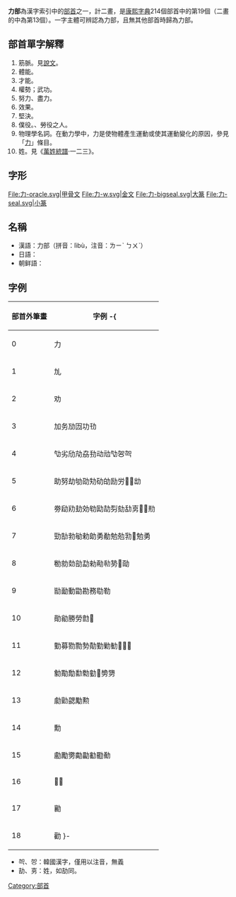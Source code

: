 {{NoteTA
|zh-cn:字符; zh-tw:字元;
}}
{{Infobox Kangxi radical
|19|uni=529B
|prev=刀
|next=勹
|meaning=力量
|pny= lì
|bopo= ㄌㄧˋ
|wade= li4
|hi= リョク ryoku<br/>ちから chikara
|jyutping= lik6
|poj= la̍t (col.)<br>le̍k (lit.)
|yale= lik6
|kanji= 力 chikara
|hang= 력 (역) ryeok
|hanja= 힘 him
}}
'''力部'''為漢字索引中的[[部首|部首]]之一，計二畫，是[[康熙字典|康熙字典]]214個部首中的第19個（二畫的中為第13個）。一字主體可辨認為力部，且無其他部首時歸為力部。

== 部首單字解釋 ==
{{Wiktionary|力}}
# 筋脈。見[[說文|說文]]。
# 體能。
# 才能。
# 權勢；武功。
# 努力、盡力。
# 效果。
# 堅決。
# 僕役。、勞役之人。
# 物理學名詞。在動力學中，力是使物體產生運動或使其運動變化的原因，參見「[[力|力]]」條目。
# 姓。見《[[萬姓統譜|萬姓統譜]]·一二三》。

== 字形 ==
<gallery>
File:力-oracle.svg|甲骨文
File:力-w.svg|金文
File:力-bigseal.svg|大篆
File:力-seal.svg|小篆
</gallery>

==名稱==
* 漢語：力部（拼音：lìbù，注音：ㄌㄧˋ ㄅㄨˋ）
* 日語：{{lang|ja|力部（りょくぶ）、力（ちから）}}
* 朝鲜語：{{lang|ko|힘력부}}

==字例==
{| class=wikitable
! 部首外筆畫 !! 字例
-{
|-
| 0 || 力
|-
| 1 || 劜
|-
| 2 || 劝
|-
| 3 || 加务劢㘞功㔓
|-
| 4 || 㔕劣劤劥劦劧动𠠺㔕㔔㔖
|-
| 5 || 助努劫劬劭劮劯劰励労𠡎𠡏㔘
|-
| 6 || 劵劶劷劸効劺劻劼劽劾㔚㔛𠡚𠡛㔙
|-
| 7 || 勁勂勃勄勅勆勇勈勉勊㔜𠡧勉勇
|-
| 8 || 勌勍勎勏勐勑㔝㔞㔟𠡺𠡳
|-
| 9 || 勓勔動勖勘務㔠勒
|-
| 10 || 勛勜勝勞㔡𠢑
|-
| 11 || 勤募勠勡勢勣勤勦勧𠢝𠢞𠢟
|-
| 12 || 勨勩勪勫勬勭𠢬㔢勥
|-
| 13 || 勮勯勰勱勲
|-
| 14 || 勳
|-
| 15 || 勴勵勶𠢹㔣㔤㔥㔦
|-
| 16 || 𠣂㔧
|-
| 17 || 勷
|-
| 18 || 勸
}-
|}

*㔖、㔔：韓國漢字，僅用以注音，無義
*劼、㔛：姓，如劼同。

{{康熙部首}}
{{简体中文部首}}
{{lang-stub}}

[[Category:部首|Category:部首]]